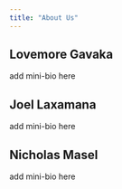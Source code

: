 ```yaml
---
title: "About Us"
---
```


## Lovemore Gavaka

add mini-bio here

## Joel Laxamana

add mini-bio here

## Nicholas Masel

add mini-bio here
